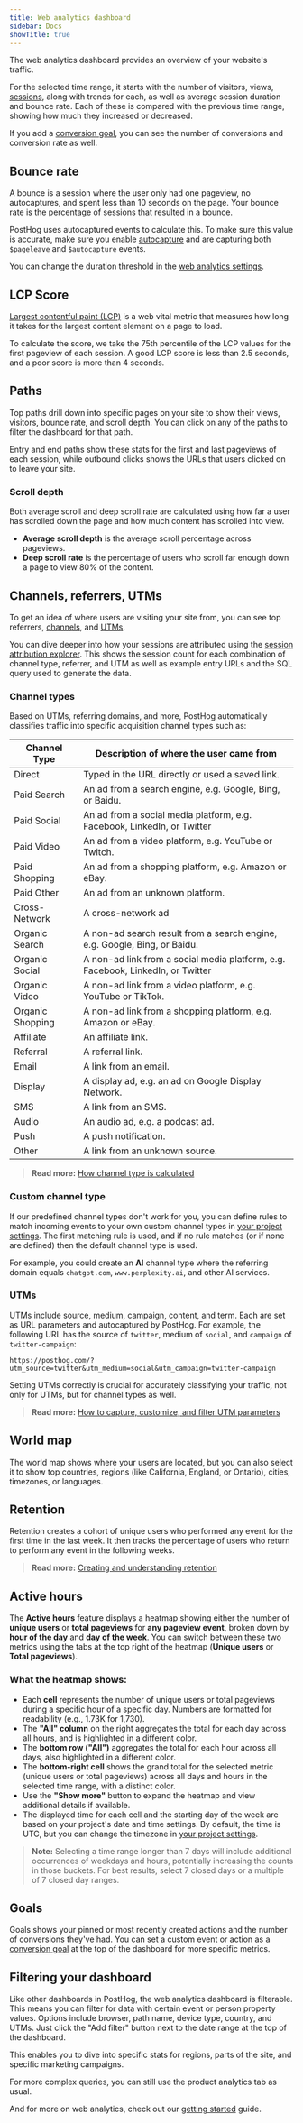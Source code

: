 ```yaml
---
title: Web analytics dashboard
sidebar: Docs
showTitle: true
---
```


The web analytics dashboard provides an overview of your website's traffic. 

For the selected time range, it starts with the number of visitors, views, [sessions](/docs/data/sessions), along with trends for each, as well as average session duration and bounce rate. Each of these is compared with the previous time range, showing how much they increased or decreased.

<ProductScreenshot
  imageLight = "https://res.cloudinary.com/dmukukwp6/image/upload/web_analytics_top_light_mode_2024_10_be53cf5325.png"
  imageDark = "https://res.cloudinary.com/dmukukwp6/image/upload/web_analytics_top_dark_mode_2024_10_6aa6dc9aeb.png"
  alt="Web analytics dashboard" 
  classes="rounded"
/>

If you add a [conversion goal](/docs/web-analytics/conversion-goals), you can see the number of conversions and conversion rate as well.

## Bounce rate

A bounce is a session where the user only had one pageview, no autocaptures, and spent less than 10 seconds on the page. Your bounce rate is the percentage of sessions that resulted in a bounce.

PostHog uses autocaptured events to calculate this. To make sure this value is accurate, make sure you enable [autocapture](/docs/product-analytics/autocapture) and are capturing both `$pageleave` and `$autocapture` events.

You can change the duration threshold in the [web analytics settings](https://app.posthog.com/settings/project-web-analytics).

## LCP Score

[Largest contentful paint (LCP)](https://web.dev/articles/lcp) is a web vital metric that measures how long it takes for the largest content element on a page to load. 

To calculate the score, we take the 75th percentile of the LCP values for the first pageview of each session. A good LCP score is less than 2.5 seconds, and a poor score is more than 4 seconds.

## Paths

Top paths drill down into specific pages on your site to show their views, visitors, bounce rate, and scroll depth. You can click on any of the paths to filter the dashboard for that path.

<ProductScreenshot
  imageLight = "https://res.cloudinary.com/dmukukwp6/image/upload/v1711580005/posthog.com/contents/images/docs/web-analytics/dashboard/paths-light.png" 
  imageDark = "https://res.cloudinary.com/dmukukwp6/image/upload/v1711580004/posthog.com/contents/images/docs/web-analytics/dashboard/paths-dark.png"
  alt="Web analytics dashboard" 
  classes="rounded"
/>

Entry and end paths show these stats for the first and last pageviews of each session, while outbound clicks shows the URLs that users clicked on to leave your site.

### Scroll depth

Both average scroll and deep scroll rate are calculated using how far a user has scrolled down the page and how much content has scrolled into view.

- **Average scroll depth** is the average scroll percentage across pageviews.
- **Deep scroll rate** is the percentage of users who scroll far enough down a page to view 80% of the content.

## Channels, referrers, UTMs

To get an idea of where users are visiting your site from, you can see top referrers, [channels](/docs/data/channel-type), and [UTMs](/docs/data/utm-segmentation).

<ProductScreenshot
  imageLight = "https://res.cloudinary.com/dmukukwp6/image/upload/v1711580002/posthog.com/contents/images/docs/web-analytics/dashboard/referrers-light.png" 
  imageDark = "https://res.cloudinary.com/dmukukwp6/image/upload/v1711580002/posthog.com/contents/images/docs/web-analytics/dashboard/referrers-dark.png"
  alt="Web analytics referrers" 
  classes="rounded"
/>

You can dive deeper into how your sessions are attributed using the [session attribution explorer](https://us.posthog.com/web/session-attribution-explorer). This shows the session count for each combination of channel type, referrer, and UTM as well as example entry URLs and the SQL query used to generate the data.

### Channel types

Based on UTMs, referring domains, and more, PostHog automatically classifies traffic into specific acquisition channel types such as:

| Channel Type     | Description of where the user came from                                         |
|------------------|---------------------------------------------------------------------------------|
| Direct           | Typed in the URL directly or used a saved link.                                 |
| Paid Search      | An ad from a search engine, e.g. Google, Bing, or Baidu.                        |
| Paid Social      | An ad from a social media platform, e.g. Facebook, LinkedIn, or Twitter         |
| Paid Video       | An ad from a video platform, e.g. YouTube or Twitch.                            |
| Paid Shopping    | An ad from a shopping platform, e.g. Amazon or eBay.                            |
| Paid Other       | An ad from an unknown platform.                                                 |
| Cross-Network    | A cross-network ad                                                              |
| Organic Search   | A non-ad search result from a search engine, e.g. Google, Bing, or Baidu.       |
| Organic Social   | A non-ad link from a social media platform, e.g. Facebook, LinkedIn, or Twitter |
| Organic Video    | A non-ad link from a video platform, e.g. YouTube or TikTok.                    |
| Organic Shopping | A non-ad link from a shopping platform, e.g. Amazon or eBay.                    |
| Affiliate        | An affiliate link.                                                              |
| Referral         | A referral link.                                                                |
| Email            | A link from an email.                                                           |
| Display          | A display ad, e.g. an ad on Google Display Network.                             |
| SMS              | A link from an SMS.                                                             |
| Audio            | An audio ad, e.g. a podcast ad.                                                 |
| Push             | A push notification.                                                            |
| Other            | A link from an unknown source.                                                  |

<ProductScreenshot
  imageLight = "https://res.cloudinary.com/dmukukwp6/image/upload/v1711580001/posthog.com/contents/images/docs/web-analytics/dashboard/channels-light.png" 
  imageDark = "https://res.cloudinary.com/dmukukwp6/image/upload/v1711580003/posthog.com/contents/images/docs/web-analytics/dashboard/channels-dark.png"
  alt="Web analytics channel types" 
  classes="rounded"
/>

> **Read more:** [How channel type is calculated](/docs/data/channel-type)

### Custom channel type



If our predefined channel types don't work for you, you can define rules to match incoming events to your own custom channel types in [your project settings](https://us.posthog.com/settings/project-web-analytics). The first matching rule is used, and if no rule matches (or if none are defined) then the default channel type is used.

For example, you could create an **AI** channel type where the referring domain equals `chatgpt.com`, `www.perplexity.ai`, and other AI services.

<ProductScreenshot
  imageLight = "https://res.cloudinary.com/dmukukwp6/image/upload/Clean_Shot_2024_12_04_at_16_48_30_2x_ea594a4d1c.png" 
  imageDark = "https://res.cloudinary.com/dmukukwp6/image/upload/Clean_Shot_2024_12_04_at_16_48_52_2x_12c92512c1.png"
  alt="Custom channel types" 
  classes="rounded"
/>

### UTMs

UTMs include source, medium, campaign, content, and term. Each are set as URL parameters and autocaptured by PostHog. For example, the following URL has the source of `twitter`, medium of `social`, and `campaign` of `twitter-campaign`:

`https://posthog.com/?utm_source=twitter&utm_medium=social&utm_campaign=twitter-campaign`

Setting UTMs correctly is crucial for accurately classifying your traffic, not only for UTMs, but for channel types as well. 

> **Read more:** [How to capture, customize, and filter UTM parameters](/docs/data/utm-segmentation)

## World map

The world map shows where your users are located, but you can also select it to show top countries, regions (like California, England, or Ontario), cities, timezones, or languages.

<ProductScreenshot
  imageLight = "https://res.cloudinary.com/dmukukwp6/image/upload/v1711579999/posthog.com/contents/images/docs/web-analytics/dashboard/regions-light.png" 
  imageDark = "https://res.cloudinary.com/dmukukwp6/image/upload/v1711580000/posthog.com/contents/images/docs/web-analytics/dashboard/regions-dark.png"
  alt="Web analytics regions" 
  classes="rounded"
/>

## Retention

Retention creates a cohort of unique users who performed any event for the first time in the last week. It then tracks the percentage of users who return to perform any event in the following weeks. 

<ProductScreenshot
  imageLight = "https://res.cloudinary.com/dmukukwp6/image/upload/v1711579998/posthog.com/contents/images/docs/web-analytics/dashboard/retention-light.png" 
  imageDark = "https://res.cloudinary.com/dmukukwp6/image/upload/v1711579997/posthog.com/contents/images/docs/web-analytics/dashboard/retention-dark.png"
  alt="Web analytics retention" 
  classes="rounded"
/>

> **Read more:** [Creating and understanding retention](/docs/product-analytics/retention)

## Active hours

The **Active hours** feature displays a heatmap showing either the number of **unique users** or **total pageviews** for **any pageview event**, broken down by **hour of the day** and **day of the week**. You can switch between these two metrics using the tabs at the top right of the heatmap (**Unique users** or **Total pageviews**).

### What the heatmap shows:
- Each **cell** represents the number of unique users or total pageviews during a specific hour of a specific day. Numbers are formatted for readability (e.g., 1.73K for 1,730).
- The **"All" column** on the right aggregates the total for each day across all hours, and is highlighted in a different color.
- The **bottom row ("All")** aggregates the total for each hour across all days, also highlighted in a different color.
- The **bottom-right cell** shows the grand total for the selected metric (unique users or total pageviews) across all days and hours in the selected time range, with a distinct color.
- Use the **"Show more"** button to expand the heatmap and view additional details if available.
- The displayed time for each cell and the starting day of the week are based on your project's date and time settings. By default, the time is UTC, but you can change the timezone in [your project settings](https://us.posthog.com/settings/project-product-analytics#date-and-time).

<ProductScreenshot
  imageLight = "https://res.cloudinary.com/dmukukwp6/image/upload/Screenshot_2025_06_17_at_11_29_05_AM_b6492fe65e.png" 
  imageDark = "https://res.cloudinary.com/dmukukwp6/image/upload/Screenshot_2025_06_17_at_11_33_14_AM_653e33a4e7.png"
  alt="Web analytics active hours" 
  classes="rounded"
/>

> **Note:** Selecting a time range longer than 7 days will include additional occurrences of weekdays and hours, potentially increasing the counts in those buckets. For best results, select 7 closed days or a multiple of 7 closed day ranges.

## Goals

Goals shows your pinned or most recently created actions and the number of conversions they've had. You can set a custom event or action as a [conversion goal](/docs/web-analytics/conversion-goals) at the top of the dashboard for more specific metrics.

<ProductScreenshot
  imageLight = "https://res.cloudinary.com/dmukukwp6/image/upload/Clean_Shot_2024_11_06_at_16_03_42_2x_bb31331709.png" 
  imageDark = "https://res.cloudinary.com/dmukukwp6/image/upload/Clean_Shot_2024_11_06_at_16_03_56_2x_c46b405ffa.png"
  alt="Web analytics goals" 
  classes="rounded"
/>

## Filtering your dashboard

Like other dashboards in PostHog, the web analytics dashboard is filterable. This means you can filter for data with certain event or person property values. Options include browser, path name, device type, country, and UTMs. Just click the "Add filter" button next to the date range at the top of the dashboard.

This enables you to dive into specific stats for regions, parts of the site, and specific marketing campaigns. 

For more complex queries, you can still use the product analytics tab as usual.

And for more on web analytics, check out our [getting started](/docs/web-analytics/getting-started) guide.
